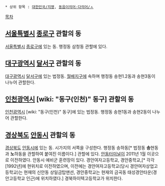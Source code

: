 * 상위 항목 : [[대한민국/지명]], [[동음이의어·다의어/ㅅ]]

[[목차]]
== [[서울특별시]] [[종로구]] 관할의 동 ==
[[서울특별시]] [[종로구]]에 있는 동. 행정동 삼청동 관할에 있다.

== [[대구광역시]] [[달서구]] 관할의 동 ==
[[대구광역시]] [[달서구]]에 있는 법정동. [[월배]]지구에 속하며 행정동 송현1.2동과 송현3동이 나누어 관할한다. 

== [[인천광역시]] [wiki: "동구(인천)" 동구] 관할의 동 ==
[[인천광역시]] [wiki: "동구(인천)" 동구]에 있는 법정동. 행정동 송현1동과 송현2동이 나누어 관할한다. 

== [[경상북도]] [[안동시]] 관할의 동 == 
[[경상북도]] [[안동시]]에 있는 동. 시가지의 서쪽을 구성한다. 행정동 송하동[* 법정동 '''송'''현동과 '''노'''하동을 관할하여 붙여진 이름이다.] 관할에 있다. [[안동터미널]]이 2011년 1월 이곳으로 이전하였다. 안동시 예비군 훈련장이 있다. 경안여자고등학교, 경안중학교,[* 각각 [1992년]에 현위치로 이전하였으며, 이전에는 경안여자고등학교(당시 경안여자상업고등학교)는 현재의 신안동 상일금탑맨션, 경안중학교는 현재의 금곡동 태성경안타운(경안고등학교 인근)에 위치하였다.] 경북하이텍고등학교가 위치한다.

